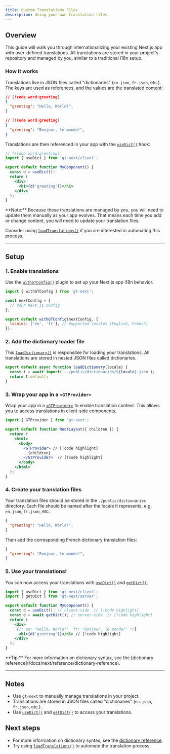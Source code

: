 ```yaml
---
title: Custom Translations Files
description: Using your own translation files
---
```


## Overview

This guide will walk you through internationalizing your existing Next.js app with user-defined translations.
All translations are stored in your project's repository and managed by you, similar to a traditional i18n setup.

### How it works

Translations live in JSON files called "dictionaries" (`en.json`, `fr.json`, etc.).
The keys are used as references, and the values are the translated content:
```json title="public/dictionaries/en.json"
// [!code word:greeting]
{
  "greeting": "Hello, World!",
}
```

```json title="public/dictionaries/fr.json"
// [!code word:greeting]
{
  "greeting": "Bonjour, le monde!",
}
```

Translations are then referenced in your app with the [`useDict()`](/docs/next/api/dictionary/useGT) hook:
```jsx title="components/MyComponent.js"
// [!code word:greeting]
import { useDict } from 'gt-next/client';

export default function MyComponent() {
  const d = useDict();
  return (
    <div>
      <h1>{d('greeting')}</h1>
    </div>
  );
}
```

<Callout>
  **Note:** Because these translations are managed by you, you will need to update them manually as your app evolves.
  That means each time you add or change content, you will need to update your translation files.

  Consider using [`loadTranslations()`](/docs/next/api/config/load-translations) if you are interested in automating this process.
</Callout>

---


## Setup

### 1. Enable translations

Use the [`withGTConfig()`](/docs/next/api/config/with-gt-config) plugin to set up your Next.js app i18n behavior.

```jsx title="next.config.js" copy
import { withGTConfig } from 'gt-next';

const nextConfig = {
  // Your Next.js config
};

export default withGTConfig(nextConfig, {
  locales: ['en', 'fr'], // Supported locales (English, French)
});
```

### 2. Add the dictionary loader file

This [`loadDictionary()`](/docs/next/api/config/load-dictionary) is responsible for loading your translations.
All translations are stored in nested JSON files called dictionaries.

```jsx title="src/loadDictionary.js" copy
export default async function loadDictionary(locale) {
  const t = await import(`../public/dictionaries/${locale}.json`);
  return t.default;
}
```

### 3. Wrap your app in a `<GTProvider>`
Wrap your app in a [`<GTProvider>`](/docs/next/api/components/gtprovider) to enable translation context.
This allows you to access translations in client-side components.


```jsx title="layout.js" copy
import { GTProvider } from 'gt-next';

export default function RootLayout({ children }) {
  return (
    <html>
      <body>
        <GTProvider> // [!code highlight]
          {children}
        </GTProvider>  // [!code highlight]
      </body>
    </html>
  );
}
```

### 4. Create your translation files

Your translation files should be stored in the `./public/dictionaries` directory.
Each file should be named after the locale it represents, e.g. `en.json`, `fr.json`, etc.

```json title="public/dictionaries/en.json"
{
  "greeting": "Hello, World!",
}
```

Then add the corresponding French dictionary translation files:
```json title="public/dictionaries/fr.json"
{
  "greeting": "Bonjour, le monde!",
}
```

### 5. Use your translations!

You can now access your translations with [`useDict()`](/docs/next/api/dictionary/useDict) and [`getDict()`](/docs/next/api/dictionary/getDict).

```jsx title="components/MyComponent.js" copy
import { useDict } from 'gt-next/client';
import { getDict } from 'gt-next/server';

export default function MyComponent() {
  const d = useDict(); // client-side  // [!code highlight]
  const d = await getDict(); // server-side  // [!code highlight]
  return (
    <div>
     {/* en: "Hello, World!"  fr: "Bonjour, le monde!" */}
      <h1>{d('greeting')}</h1> // [!code highlight]
    </div>
  );
}
```

<Callout>
  **Tip:** For more information on dictionary syntax, see the [dictionary reference](/docs/next/reference/dictionary-reference).
</Callout>

---

## Notes
 * Use `gt-next` to manually manage translations in your project.
 * Translations are stored in JSON files called "dictionaries" (`en.json`, `fr.json`, etc.).
 * Use [`useDict()`](/docs/next/api/dictionary/useDict) and [`getDict()`](/docs/next/api/dictionary/getDict) to access your translations.

## Next steps
 * For more information on dictionary syntax, see the [dictionary reference](/docs/next/reference/dictionary-reference).
 * Try using [`loadTranslations()`](/docs/next/api/config/load-translations) to automate the translation process.
